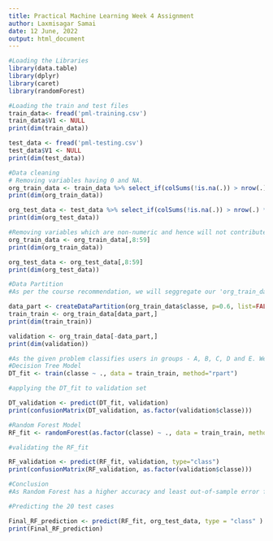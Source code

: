 ---
title: Practical Machine Learning Week 4 Assignment
author: Laxmisagar Samai
date: 12 June, 2022
output: html_document
---

```{r}

#Loading the Libraries
library(data.table)
library(dplyr)
library(caret)
library(randomForest)

#Loading the train and test files
train_data<- fread('pml-training.csv')
train_data$V1 <- NULL
print(dim(train_data))

test_data <- fread('pml-testing.csv')
test_data$V1 <- NULL
print(dim(test_data))

#Data cleaning
# Removing variables having 0 and NA.
org_train_data <- train_data %>% select_if(colSums(!is.na(.)) > nrow(.) * 0.95)
print(dim(org_train_data))

org_test_data <- test_data %>% select_if(colSums(!is.na(.)) > nrow(.) * 0.95)
print(dim(org_test_data))

#Removing variables which are non-numeric and hence will not contribute into our model. The very first 7 variables are of that kind only. Hence those needs to be removed from the datasets.
org_train_data <- org_train_data[,8:59]
print(dim(org_train_data))

org_test_data <- org_test_data[,8:59]
print(dim(org_test_data))

#Data Partition
#As per the course recommendation, we will seggregate our 'org_train_data' in 2 different parts - train set with 60% of data and another as a validation set with 40% of data

data_part <- createDataPartition(org_train_data$classe, p=0.6, list=FALSE)
train_train <- org_train_data[data_part,]
print(dim(train_train))

validation <- org_train_data[-data_part,]
print(dim(validation))

#As the given problem classifies users in groups - A, B, C, D and E. We will use tree methods - Decision trees and Random forest to identify the most accurate method to predict the 20 test cases.
#Decision Tree Model 
DT_fit <- train(classe ~ ., data = train_train, method="rpart")

#applying the DT_fit to validation set

DT_validation <- predict(DT_fit, validation)
print(confusionMatrix(DT_validation, as.factor(validation$classe)))

#Random Forest Model
RF_fit <- randomForest(as.factor(classe) ~ ., data = train_train, method = "class" )

#validating the RF_fit

RF_validation <- predict(RF_fit, validation, type="class")
print(confusionMatrix(RF_validation, as.factor(validation$classe)))

#Conclusion 
#As Random Forest has a higher accuracy and least out-of-sample error for the validation set, we will predict the test set using RF_fit only.

#Predicting the 20 test cases

Final_RF_prediction <- predict(RF_fit, org_test_data, type = "class" )
print(Final_RF_prediction)


```
